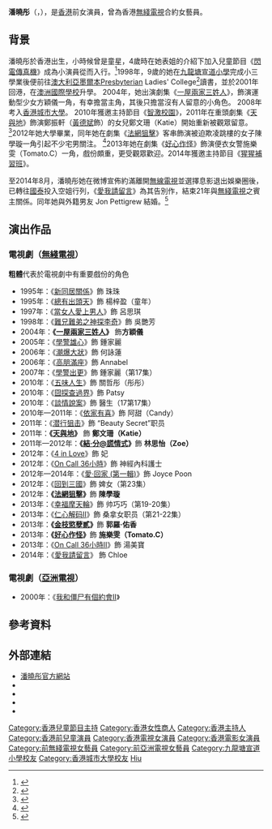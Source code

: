 {{藝人
| 姓名 = 潘曉彤
| 類型 = 女演員
| 圖片 =
| 圖片尺寸 =
| 圖片簡介 =
| 本名 =
| 羅馬拼音 = Poon Hiu-Tung
| 英文名 = Rachel Poon
| 綽號 = 彤彤
| 國籍 = {{CHN-HKG}}
| 民族 = [[漢族|漢族]]
| 籍貫 =
| 出生日期 = {{birth date and age|1989|1|12}}
| 出生地點 = {{HKG-1959}}
| 職業 = 演員
| 語言 = 粵語、英語、國語
| 教育程度 = [[香港城市大學|香港城市大學]]畢業
| 母校 = [[九龍塘宣道小學|九龍塘宣道小學]]<br>Presbyterian Ladies' College<br>[[香港澳洲國際學校|澳洲國際學校]]
| 配偶 = {{marriage|Jon Pettigrew|2015}}<ref name="Rachel Poon's Husband, print screened on 2018-5-9">{{Cite web |url=https://drive.google.com/file/d/1oQqNy-n8AEQZpouFRsPHCRmcZKkn-z7u/view?usp=sharing |title=Rachel Poon's Husband, print screened on 2018-5-9 |access-date=2018-05-09 |archive-date=2021-11-09 |archive-url=https://web.archive.org/web/20211109033513/https://drive.google.com/file/d/1oQqNy-n8AEQZpouFRsPHCRmcZKkn-z7u/view?usp=sharing |dead-url=no }}</ref>
| 宗教信仰 =
| 出身地 =
| 相關團體 = [[國泰航空|國泰航空]]（2014年至今）
| 出道作 =《[[閃電傳真機|閃電傳真機]]》
| 出道日期 = 1993年
| 代表作= 《[[天與地_(無線電視劇)|天與地]]》<br>《[[法網狙擊|法網狙擊]]》<br>《[[好心作怪|好心作怪]]》
| 活躍年代 = 1993年至2014年
| 經紀公司 = [[無綫電視|無綫電視]]（1993年—1998年，2004年—2014年）<br>[[亞洲電視|亞洲電視]]（1998年—2004年）
| 網站 = http://rachiepn.com/ 潘曉彤網站
| imdb = 2647888
}}

'''潘曉彤'''（{{lang-en|Rachel Poon Hiu Tung}}，{{bd|1989年|1月12日}}），是[[香港|香港]]前女演員，曾為香港[[電視廣播有限公司|無綫電視]]合約女藝員。

==背景==
潘曉彤於香港出生，小時候曾是童星，4歲時在她表姐的介紹下加入兒童節目《[[閃電傳真機|閃電傳真機]]》成為小演員從而入行。<ref>{{Cite web |url=http://hk.apple.nextmedia.com/entertainment/art/20130701/18317814 |title=潘曉彤打入荷李活 |access-date=2014-05-31 |archive-url=https://web.archive.org/web/20140605052722/http://hk.apple.nextmedia.com/entertainment/art/20130701/18317814 |archive-date=2014-06-05 |dead-url=yes }}</ref>1998年，9歲的她在[[九龍塘宣道小學|九龍塘宣道小學]]完成小三學業後便前往[[澳大利亞|澳大利亞]][[墨爾本|墨爾本]]Presbyterian Ladies' College<ref name="Rachel Poon, Presbyterian Ladies' College, 1998-1999">{{Cite web |url=https://drive.google.com/file/d/14czWfGLU2vPyB8hc6-kkSCf0DtRBB5nF/view?usp=sharing |title=Rachel Poon, Presbyterian Ladies' College, 1998-1999 |access-date=2018-05-09 |archive-date=2021-11-09 |archive-url=https://web.archive.org/web/20211109025132/https://drive.google.com/file/d/14czWfGLU2vPyB8hc6-kkSCf0DtRBB5nF/view?usp=sharing |dead-url=no }}</ref>讀書，並於2001年回港，在[[香港澳洲國際學校|澳洲國際學校]]升學。 2004年，她出演劇集《[[一屋兩家三姓人|一屋兩家三姓人]]》，飾演運動型少女方穎儀一角，有幸擔當主角，其後只擔當沒有人留意的小角色。 2008年考入[[香港城市大學|香港城市大學]]。 2010年獲邀主持節目《[[智激校園|智激校園]]》，2011年在重頭劇集《[[天與地_(無線電視劇)|天與地]]》飾演鄭振軒（[[黃德斌|黃德斌]]飾）的女兒鄭文珊（Katie）開始重新被觀眾留意。 <ref>{{Cite web |url=http://orientaldaily.on.cc/cnt/sport/20120120/ |title=黃德斌阿女運動防腐法潘曉彤睇得又欖得 |access-date=2014-05-31 |archive-url=https://web.archive.org/web/20140605051602/http://orientaldaily.on.cc/cnt/sport/20120120/ |archive-date=2014-06-05 |dead-url=yes }}</ref>2012年她大學畢業，同年她在劇集《[[法網狙擊|法網狙擊]]》客串飾演被迫欺凌跳樓的女子陳學璇一角引起不少宅男關注。 <ref>{{Cite web |url=http://et.21cn.com/vnetcn/tv/tvb/zixun/2012/06/05/12060995_2.shtml |title=《法網狙擊》拍外景謝天華楊怡談情直播跳樓戲 |accessdate=2014-05-31 |archiveurl=https://web.archive.org/web/20140605052551/http://et.21cn.com/vnetcn/tv/tvb/zixun/2012/06/05/12060995_2.shtml |archivedate=2014-06-05 }}</ref>2013年她在劇集《[[好心作怪|好心作怪]]》飾演便衣女警施樂雯（Tomato.C）一角，戲份頗重，更受觀眾歡迎。2014年獲邀主持節目《[[猩猩補習班|猩猩補習班]]》。

至2014年8月，潘曉彤她在微博宣佈約滿離開[[無線電視|無線電視]]並選擇息影退出娛樂圈後，已轉往[[國泰航空|國泰]]投入空姐行列，《[[愛我請留言|愛我請留言]]》為其告別作，結束21年與[[電視廣播有限公司|無綫電視]]之賓主關係。同年她與外籍男友 Jon Pettigrew 結婚。<ref name="leave">{{Cite web |url=http://www.ihktv.com/pan-xiao-tong-chu-jia.html |title=25歲潘曉彤轉行做空姐 離開無綫嫁老外 |access-date=2014-08-03 |archive-url=https://web.archive.org/web/20141220050633/http://www.ihktv.com/pan-xiao-tong-chu-jia.html |archive-date=2014-12-20 |dead-url=yes }}</ref>

==演出作品==
===電視劇（[[無綫電視|無綫電視]]）===
{{未完成列表}}
'''粗體'''代表於電視劇中有重要戲份的角色
*1995年：《[[新同居關係_(電視劇)|新同居關係]]》飾 珠珠
*1995年：《[[總有出頭天_(無綫電視劇)|總有出頭天]]》飾 楊梓盈（童年）
*1997年：《[[當女人愛上男人|當女人愛上男人]]》飾 呂思琪
*1998年：《[[難兄難弟之神探李奇|難兄難弟之神探李奇]]》飾 吳艷芳
*2004年：'''《[[一屋兩家三姓人|一屋兩家三姓人]]》''' 飾'''方穎儀'''
*2005年：《[[學警雄心|學警雄心]]》飾 鍾家麗
*2006年：《[[潮爆大狀|潮爆大狀]]》飾 何詠蓮
*2006年：《[[高朋滿座|高朋滿座]]》飾 Annabel
*2007年：《[[學警出更|學警出更]]》飾 鍾家麗（第17集）
*2010年：《[[五味人生|五味人生]]》飾 關哲彤（彤彤）
*2010年：《[[囧探查過界|囧探查過界]]》飾 Patsy
*2010年：《[[談情說案|談情說案]]》飾 醫生（17第17集）
*2010年—2011年：《[[依家有喜|依家有喜]]》飾 阿甜（Candy）
*2011年：《[[潜行狙击|潜行狙击]]》飾 “Beauty Secret”职员
*2011年：'''《[[天與地_(無線電視劇)|天與地]]》''' 飾 '''鄭文珊（Katie）'''
*2011年—2012年：'''《[[結·分@謊情式|結·分@謊情式]]》'''飾 '''林思怡（Zoe）'''
*2012年：《[[4_in_Love_(電視劇)|4 in Love]]》飾 妃
*2012年：《[[On_Call_36小時|On Call 36小時]]》飾 神經內科護士
*2012年—2014年：《[[愛·回家_(第一輯)|愛·回家 (第一輯)]]》飾 Joyce Poon
*2012年：《[[回到三國|回到三國]]》飾 婢女（第23集）
*2012年：'''《[[法網狙擊|法網狙擊]]》'''飾 '''陳學璇'''
*2013年：《[[幸福摩天輪|幸福摩天輪]]》飾 帅巧巧（第19-20集）
*2013年：《[[仁心解码II|仁心解码II]]》飾 桑拿女职员（第21-22集）
*2013年：'''《[[金枝慾孽貳|金枝慾孽貳]]》'''飾 '''郭羅·佑香'''
*2013年：'''《[[好心作怪|好心作怪]]》'''飾 '''施樂雯（Tomato.C）'''
*2013年：《[[On_Call_36小時II|On Call 36小時II]]》飾 湯美寶
*2014年：《[[愛我請留言|愛我請留言]]》 飾 Chloe

===電視劇（[[亞洲電視|亞洲電視]]）===
*2000年：《[[我和僵尸有個約會II|我和僵尸有個約會II]]》

==參考資料==
{{reflist|2}}

==外部連結==
*[http://rachiepn.com/ 潘曉彤官方網站] {{Wayback|url=http://rachiepn.com/ |date=20210413150746 }}
*{{facebook|rachiepn}}
*{{instagram|rachiepn}}
*{{sinaweibo|rachiepn}}
*{{hkmdb name|12064}}

{{DEFAULTSORT:Poon}}
[[Category:香港兒童節目主持|Category:香港兒童節目主持]]
[[Category:香港女性商人|Category:香港女性商人]]
[[Category:香港主持人|Category:香港主持人]]
[[Category:香港前兒童演員|Category:香港前兒童演員]]
[[Category:香港電視女演員|Category:香港電視女演員]]
[[Category:香港電影女演員|Category:香港電影女演員]]
[[Category:前無綫電視女藝員|Category:前無綫電視女藝員]]
[[Category:前亞洲電視女藝員|Category:前亞洲電視女藝員]]
[[Category:九龍塘宣道小學校友|Category:九龍塘宣道小學校友]]
[[Category:香港城市大學校友|Category:香港城市大學校友]]
[[Category:潘姓|Hiu]]